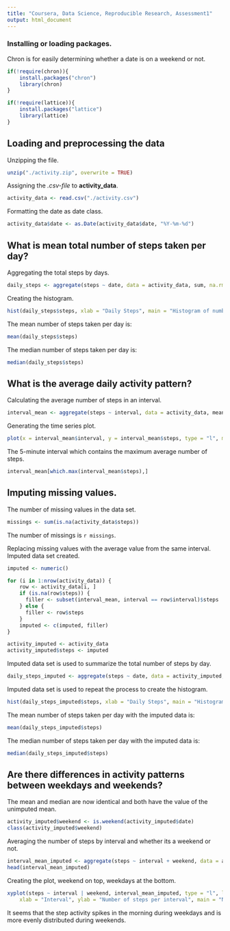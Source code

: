 ```yaml
---
title: "Coursera, Data Science, Reproducible Research, Assessment1"
output: html_document
---
```

### Installing or loading packages.

Chron is for easily determining whether a date is on a weekend or not.
```r
if(!require(chron)){
    install.packages("chron")
    library(chron)
}

if(!require(lattice)){
    install.packages("lattice")
    library(lattice)
}
```
## Loading and preprocessing the data

Unzipping the file.
```r
unzip("./activity.zip", overwrite = TRUE)
```

Assigning the *.csv-file* to **activity_data**.
```r
activity_data <- read.csv("./activity.csv")
```

Formatting the date as date class.
```r
activity_data$date <- as.Date(activity_data$date, "%Y-%m-%d")
```

## What is mean total number of steps taken per day?

Aggregating the total steps by days.
```r
daily_steps <- aggregate(steps ~ date, data = activity_data, sum, na.rm = TRUE)
```

Creating the histogram.
```r
hist(daily_steps$steps, xlab = "Daily Steps", main = "Histogram of number of steps per day", col = "green")
```

The mean number of steps taken per day is:
```r
mean(daily_steps$steps)
```

The median number of steps taken per day is:
```r
median(daily_steps$steps)
```

## What is the average daily activity pattern?

Calculating the average number of steps in an interval.
```r
interval_mean <- aggregate(steps ~ interval, data = activity_data, mean, na.rm = TRUE)
```

Generating the time series plot.
```r
plot(x = interval_mean$interval, y = interval_mean$steps, type = "l", main = "Average number of steps per interval", xlab = "Interval", ylab = "Average number of steps", col = "blue")
```

The 5-minute interval which contains the maximum average number of steps.
```r
interval_mean[which.max(interval_mean$steps),]
```

## Imputing missing values.

The number of missing values in the data set.
```r
missings <- sum(is.na(activity_data$steps))
```

The number of missings is `r missings`.

Replacing missing values with the average value from the same interval. Imputed data set created.

```r
imputed <- numeric()

for (i in 1:nrow(activity_data)) {
    row <- activity_data[i, ]
    if (is.na(row$steps)) {
      filler <- subset(interval_mean, interval == row$interval)$steps
    } else {
      filler <- row$steps
    }
    imputed <- c(imputed, filler)
}

activity_imputed <- activity_data
activity_imputed$steps <- imputed
```

Imputed data set is used to summarize the total number of steps by day.
```r
daily_steps_imputed <- aggregate(steps ~ date, data = activity_imputed, sum, na.rm = TRUE)
```

Imputed data set is used to repeat the process to create the histogram.
```r
hist(daily_steps_imputed$steps, xlab = "Daily Steps", main = "Histogram of number of steps per day (imputed data)", col = "blue")
```

The mean number of steps taken per day with the imputed data is:
```r
mean(daily_steps_imputed$steps)
```

The median number of steps taken per day with the imputed data is:
```r
median(daily_steps_imputed$steps)
```


## Are there differences in activity patterns between weekdays and weekends?

The mean and median are now identical and both have the value of the unimputed mean.
```r
activity_imputed$weekend <- is.weekend(activity_imputed$date)
class(activity_imputed$weekend)
```

Averaging the number of steps by interval and whether its a weekend or not.
```r
interval_mean_imputed <- aggregate(steps ~ interval + weekend, data = activity_imputed, mean, na.rm = TRUE)
head(interval_mean_imputed)
```

Creating the plot, weekend on top, weekdays at the bottom.
```r
xyplot(steps ~ interval | weekend, interval_mean_imputed, type = "l", layout = c(1, 2), 
    xlab = "Interval", ylab = "Number of steps per interval", main = "Number of steps per interval, weekend (TRUE) versus weekdays (FALSE)")
```

It seems that the step activity spikes in the morning during weekdays and is more evenly distributed during weekends.
